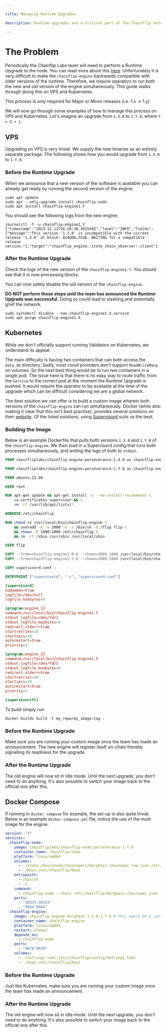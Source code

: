 ```yaml
---

title: Managing Runtime Upgrades

description: Runtime upgrades are a critical part of the Chainflip network. This document describes how to manage your setup in a zero-downtime way.

---
```



# The Problem

Periodically the Chainflip Labs team will need to perform a Runtime Upgrade to the node. You can read more about this [here](https://docs.substrate.io/maintain/runtime-upgrades/).
Unfortunately it is very difficult to make the `chainflip-engine` backwards compatible with older versions of the runtime.
Therefore, we require operators to run both the new and old version of the engine simultaneously.
This guide walks through doing this on VPS and Kubernetes.

<Callout type="info">This process is only required for Major or Minor releases (i.e. 1.x -> 1.y)</Callout>

We will now go through some examples of how to manage this process on VPS and Kubernetes. Let's imagine an upgrade from `1.X.0` to `1.Y.0`, where `Y = X + 1`.

## VPS

Upgrading on VPS is very trivial. We supply the new binaries as an entirely separate package. The following shows how you
would upgrade from `1.X.0` to `1.Y.0`.

### Before the Runtime Upgrade

When we announce that a new version of the software is available you can already get ready by running the second version of the engine.

```shell
sudo apt update
sudo apt --only-upgrade install chainflip-node
sudo apt install chainflip-engine1.Y
```

You should see the following logs from the new engine:
```shell
journalctl -f -u chainflip-engine1.Y
{"timestamp":"2023-12-11T16:26:38.381549Z","level":"INFO","fields":{"message":"This version '1.Y.0' is incompatible with the current release '1.X.0' at block: 0x4d66…fb38. WAITING for a compatible release version."},"target":"chainflip_engine::state_chain_observer::client"}
```

### After the Runtime Upgrade

Check the logs of the new version of the `chainflip-engine1.Y`. You should see that it is now processing blocks.

You can now safely disable the old version of the `chainflip-engine`.

<Callout type="error">**DO NOT perform these steps until the team has announced the Runtime Upgrade was successful.** Doing so could lead to slashing and potentially grief the network.</Callout>

```shell
sudo systemctl disable --now chainflip-engine1.X.service
sudo apt purge chainflip-engine1.X
```


## Kubernetes
While we don't officially support running Validators on Kubernetes, we understand its appeal.

The main difficulty is having two containers that can both access the `data.db` directory. Sadly, most cloud providers
don't support `ReadWriteMany` on volumes. So the next best thing would be to run two containers in a single pod. The issue
here is that there is no easy way to route traffic from the `Service` to the correct pod at the moment the Runtime Upgrade
is pushed. It would require the operator to be available at the time of the upgrade which can be difficult considering we
are a global network.

The best solution we can offer is to build a custom image wherein both versions of the `chainflip-engine` can run simultaneously.
Docker (while also making it clear that this isn't best practise), provides several solutions on their [website](https://docs.docker.com/config/containers/multi-service_container/).
Of the listed solutions, using [Supervisord](http://supervisord.org/) suits us the best.

### Building the Image

Below is an example Dockerfile that pulls both versions `1.X.0` and `1.Y.0` of the `chainflip-engine`. We then load in a Supervisord
config that runs both processes simultaneously, and writing the logs of both to `stdout`.

```dockerfile
FROM chainfliplabs/chainflip-engine:perseverance-1.X.0 as chainflip-engine1-0-0

FROM chainfliplabs/chainflip-engine:perseverance-1.Y.0 as chainflip-engine1-1-0

FROM ubuntu:22.04

USER root

RUN apt-get update && apt-get install -y --no-install-recommends \
    ca-certificates supervisor && \
    rm -rf /var/lib/apt/lists/*

WORKDIR /etc/chainflip

RUN chmod +x /usr/local/bin/chainflip-engine \
    && useradd -m -u 1000 -U -s /bin/sh -d /flip flip \
    && chown -R 1000:1000 /etc/chainflip \
    && rm -rf /sbin /usr/sbin /usr/local/sbin

USER flip

COPY --from=chainflip-engine1-0-0 --chown=1000:1000 /usr/local/bin/chainflip-engine /usr/local/bin/chainflip-engine1.X
COPY --from=chainflip-engine1-1-0 --chown=1000:1000 /usr/local/bin/chainflip-engine /usr/local/bin/chainflip-engine1.Y

COPY supervisord.conf .

ENTRYPOINT ["supervisord", "-c", "supervisord.conf"]
```

```toml
[supervisord]
nodaemon=true
logfile=/dev/null
logfile_maxbytes=0

[program:engine_1]
command=/usr/local/bin/chainflip-engine1.Y
stdout_logfile=/dev/fd/1
stdout_logfile_maxbytes=0
redirect_stderr=true
startretries=10
startsecs=10
autorestart=true
priority=1

[program:engine_2]
command=/usr/local/bin/chainflip-engine1.X
stdout_logfile=/dev/fd/1
stdout_logfile_maxbytes=0
redirect_stderr=true
startretries=10
startsecs=10
autorestart=true
priority=2

[supervisorctl]
```

To build simply run:

```shell
docker buildx build -t my_repo/my_image:tag .
```

### Before the Runtime Upgrade

Make sure you are running your custom image once the team has made an announcement. The new engine will register itself on-chain thereby signalling its readiness for the upgrade.

### After the Runtime Upgrade

The old engine will now sit in Idle mode. Until the next upgrade, you don't need to do anything.
It's also possible to switch your image back to the official one after this.

## Docker Compose

If running in `docker compose` for example, the set-up is also quite trivial. Below is an example `docker-compose.yml` file, notice the use of the multi image for the engine:

```yaml
version: "3"
services:
  chainflip-node:
    image: chainfliplabs/chainflip-node:perseverance-1.Y.0
    container_name: chainflip-node
    platform: linux/amd64
    volumes:
      - ./state-chain/node/chainspecs/berghain.chainspec.raw.json:/etc/chainflip/berghain.chainspec.json
      - ./keys:/etc/chainflip/keys
    entrypoint:
      - /bin/sh
      - -c
    command:
      - chainflip-node --chain /etc/chainflip/berghain.chainspec.json --sync=warp --rpc-external --rpc-cors='*' --unsafe-rpc-external --rpc-methods=unsafe
    ports:
      - "30333:30333"
      - "9944:9944"
  chainflip-engine:
    image: chainflip-engine:berghain-1.X.0-1.Y.0 # This would be a custom image tag
    container_name: chainflip-engine
    platform: linux/amd64
    restart: always
    depends_on:
      - chainflip-node
    ports:
      - "8078:8078"
    volumes:
      - ./Settings.toml:/etc/chainflip/config/Settings.toml
      - ./keys:/etc/chainflip/keys
```


### Before the Runtime Upgrade

Just like Kubernetes, make sure you are running your custom image once the team has made an announcement.

### After the Runtime Upgrade

The old engine will now sit in Idle mode. Until the next upgrade, you don't need to do anything. It's also possible to
switch your image back to the official one after this.